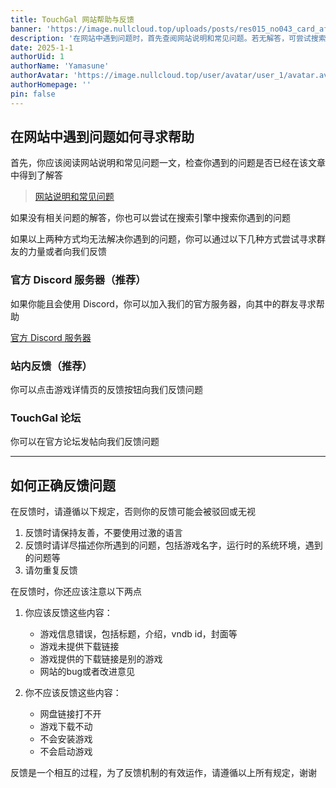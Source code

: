 ```yaml
---
title: TouchGal 网站帮助与反馈
banner: 'https://image.nullcloud.top/uploads/posts/res015_no043_card_after_training.avif'
description: '在网站中遇到问题时，首先查阅网站说明和常见问题。若无解答，可尝试搜索引擎。若仍无法解决，可通过TG用户群组、站内反馈或TouchGal论坛寻求帮助。反馈时请保持友善，详细描述问题，包括游戏名称、系统环境等，避免重复反馈。应反馈游戏信息错误、下载链接问题或网站bug，不应反馈网盘链接、下载、安装或启动问题。遵循规定有助于反馈机制有效运作。'
date: 2025-1-1
authorUid: 1
authorName: 'Yamasune'
authorAvatar: 'https://image.nullcloud.top/user/avatar/user_1/avatar.avif'
authorHomepage: ''
pin: false
---
```


## 在网站中遇到问题如何寻求帮助

首先，你应该阅读网站说明和常见问题一文，检查你遇到的问题是否已经在该文章中得到了解答

> [网站说明和常见问题](https://www.touchgal.us/doc/notice/common)

如果没有相关问题的解答，你也可以尝试在搜索引擎中搜索你遇到的问题

如果以上两种方式均无法解决你遇到的问题，你可以通过以下几种方式尝试寻求群友的力量或者向我们反馈

### 官方 Discord 服务器（推荐）

如果你能且会使用 Discord，你可以加入我们的官方服务器，向其中的群友寻求帮助

[官方 Discord 服务器](https://s.miku.cyou/2)

### 站内反馈（推荐）

你可以点击游戏详情页的反馈按钮向我们反馈问题

### TouchGal 论坛

你可以在官方论坛发帖向我们反馈问题

---

## 如何正确反馈问题

在反馈时，请遵循以下规定，否则你的反馈可能会被驳回或无视

1. 反馈时请保持友善，不要使用过激的语言
2. 反馈时请详尽描述你所遇到的问题，包括游戏名字，运行时的系统环境，遇到的问题等
3. 请勿重复反馈

在反馈时，你还应该注意以下两点

1. 你应该反馈这些内容：
   - 游戏信息错误，包括标题，介绍，vndb id，封面等
   - 游戏未提供下载链接
   - 游戏提供的下载链接是别的游戏
   - 网站的bug或者改进意见

2. 你不应该反馈这些内容：
   - 网盘链接打不开
   - 游戏下载不动
   - 不会安装游戏
   - 不会启动游戏

反馈是一个相互的过程，为了反馈机制的有效运作，请遵循以上所有规定，谢谢
